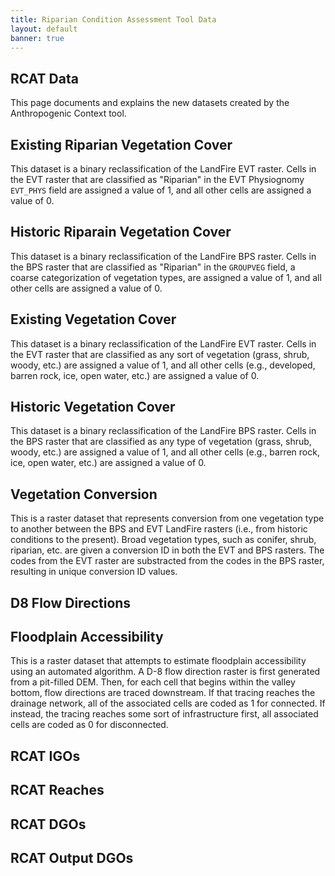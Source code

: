 ```yaml
---
title: Riparian Condition Assessment Tool Data
layout: default
banner: true
---
```


## RCAT Data

This page documents and explains the new datasets created by the Anthropogenic Context tool.

<h2><a name="EXRIPARIAN">Existing Riparian Vegetation Cover</a></h2>

This dataset is a binary reclassification of the LandFire EVT raster. Cells in the EVT raster that are 
classified as "Riparian" in the EVT Physiognomy `EVT_PHYS` field are assigned a value of 1, and all
other cells are assigned a value of 0.

<h2><a name="HISTRIPARIAN">Historic Riparain Vegetation Cover</a></h2>

This dataset is a binary reclassification of the LandFire BPS raster. Cells in the BPS raster that are 
classified as "Riparian" in the `GROUPVEG` field, a coarse categorization of vegetation types, are 
assigned a value of 1, and all other cells are assigned a value of 0.

<h2><a name="EXVEGETATED">Existing Vegetation Cover</a></h2>

This dataset is a binary reclassification of the LandFire EVT raster. Cells in the EVT raster that are 
classified as any sort of vegetation (grass, shrub, woody, etc.) are assigned a value of 1, and all
other cells (e.g., developed, barren rock, ice, open water, etc.) are assigned a value of 0.

<h2><a name="HISTVEGETATED">Historic Vegetation Cover</a></h2>

This dataset is a binary reclassification of the LandFire BPS raster. Cells in the BPS raster that are 
classified as any type of vegetation (grass, shrub, woody, etc.) are assigned a value of 1, and all
other cells (e.g., barren rock, ice, open water, etc.) are assigned a value of 0.

<h2><a name="CONVERSION">Vegetation Conversion</a></h2>

This is a raster dataset that represents conversion from one vegetation type to another between the BPS
and EVT LandFire rasters (i.e., from historic conditions to the present). Broad vegetation types, such as 
conifer, shrub, riparian, etc. are given a conversion ID in both the EVT and BPS rasters. The codes from 
the EVT raster are substracted from the codes in the BPS raster, resulting in unique conversion ID values.

<h2><a name="D8FLOWDIR">D8 Flow Directions</a></h2>

<h2><a name="FPACCESS">Floodplain Accessibility</a></h2>

This is a raster dataset that attempts to estimate floodplain accessibility using an automated algorithm.
A D-8 flow direction raster is first generated from a pit-filled DEM. Then, for each cell that begins within
the valley bottom, flow directions are traced downstream. If that tracing reaches the drainage network, all 
of the associated cells are coded as 1 for connected. If instead, the tracing reaches some sort of
infrastructure first, all associated cells are coded as 0 for disconnected.



<h2><a name="RCAT_GEOM_POINTS"></a> <a name="GEOM_POINTS">RCAT IGOs</a></h2>

<h2><a name="RCAT_GEOM_LINES"></a> <a name="GEOM_LINES">RCAT Reaches</a></h2>

<h2><a name="RCAT_GEOM_DGOS"></a> <a name="GEOM_DGOS">RCAT DGOs</a></h2>

<h2><a name="RCAT_DGOS"></a> <a name="DGOS">RCAT Output DGOs</a></h2>


